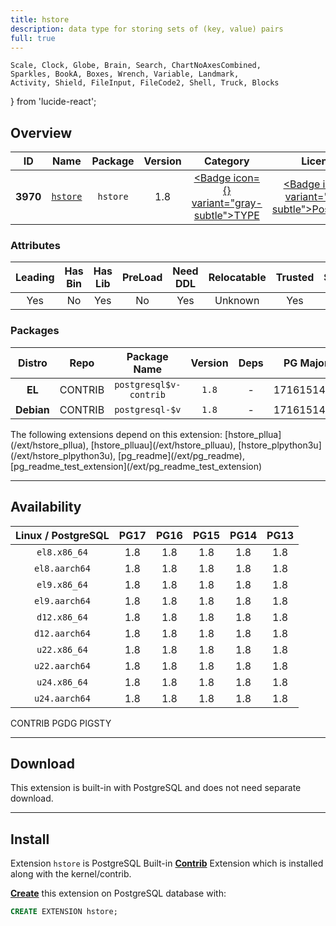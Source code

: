 ```yaml
---
title: hstore
description: data type for storing sets of (key, value) pairs
full: true
---
```


    Scale, Clock, Globe, Brain, Search, ChartNoAxesCombined,
    Sparkles, BookA, Boxes, Wrench, Variable, Landmark,
    Activity, Shield, FileInput, FileCode2, Shell, Truck, Blocks
} from 'lucide-react';

## Overview

| <TooltipIconButton tooltip="Extension unique identifier" side="top">ID</TooltipIconButton> | <TooltipIconButton tooltip="Extension name" side="top">Name</TooltipIconButton> | <TooltipIconButton tooltip="Package name for installation" side="top">Package</TooltipIconButton> | <TooltipIconButton tooltip="Latest available extension version" side="top">Version</TooltipIconButton> | <TooltipIconButton tooltip="Extension category" side="top">Category</TooltipIconButton> | <TooltipIconButton tooltip="Open source license" side="top">License</TooltipIconButton> | <TooltipIconButton tooltip="Programming language" side="top">Lang</TooltipIconButton> |
|:--------:|:--------:|:----------:|:--------------:|:---------------------------------------:|:------------------------------------------------------:|:----:|
| **3970** | [`hstore`](https://www.postgresql.org/docs/current/hstore.html) | `hstore` | 1.8 | <a href="/ext/type" className="no-underline"><Badge icon={<Boxes />} variant="gray-subtle">TYPE</Badge></a> | <a href="/ext/list/license#postgresql" className="no-underline"><Badge icon={<Scale />} variant="blue-subtle">PostgreSQL</Badge></a> | <a href="/ext/list/lang#c"><Badge icon={<FileCode2 />} variant="blue-subtle">C</Badge></a> |

### Attributes

| <TooltipIconButton tooltip="The Primary Leading extension in the Package" side="top">Leading</TooltipIconButton> | <TooltipIconButton tooltip="Contains binary utils" side="top">Has Bin</TooltipIconButton> | <TooltipIconButton tooltip="Contains .so shared library files" side="top">Has Lib</TooltipIconButton> | <TooltipIconButton tooltip="Requires preloading via shared_preload_libraries" side="top">PreLoad</TooltipIconButton> | <TooltipIconButton tooltip="Requires CREATE EXTENSION DDL command" side="top">Need DDL</TooltipIconButton> | <TooltipIconButton tooltip="Can be installed in any schema" side="top">Relocatable</TooltipIconButton> | <TooltipIconButton tooltip="Can be created by non-superuser" side="top">Trusted</TooltipIconButton> | <TooltipIconButton tooltip="Schemas used by this extension" side="top">Schemas</TooltipIconButton> |
|:-------:|:-------:|:-------:|:-------:|:--------:|:-----------:|:-------:|:-------:|
| Yes | No | Yes | No | Yes | Unknown | Yes | - |

### Packages

| <TooltipIconButton tooltip="Linux distribution family, EL or Debian" side="top">Distro</TooltipIconButton> | <TooltipIconButton tooltip="Package repository" side="top">Repo</TooltipIconButton> | <TooltipIconButton tooltip="The RPM/DEB Package Name Pattern (replace $v with real pg major)" side="top">Package Name</TooltipIconButton> | <TooltipIconButton tooltip="Latest package version" side="top">Version</TooltipIconButton> | <TooltipIconButton tooltip="RPM/DEB Package dependencies" side="top">Deps</TooltipIconButton> | <TooltipIconButton tooltip="Available in these PostgreSQL Major Versions" side="top">PG Major</TooltipIconButton> |
|:----------:|:--------:|:------------------------:|:-----------:|:------------:|:------------------:|
|   **EL**   | <Badge variant="green-subtle"><span className="font-bold">CONTRIB</span></Badge> | `postgresql$v-contrib` | `1.8` | - | <Badge variant="green-subtle">17</Badge><Badge variant="green-subtle">16</Badge><Badge variant="green-subtle">15</Badge><Badge variant="green-subtle">14</Badge><Badge variant="green-subtle">13</Badge> |
| **Debian** | <Badge variant="green-subtle"><span className="font-bold">CONTRIB</span></Badge> | `postgresql-$v` | `1.8` | - | <Badge variant="green-subtle">17</Badge><Badge variant="green-subtle">16</Badge><Badge variant="green-subtle">15</Badge><Badge variant="green-subtle">14</Badge><Badge variant="green-subtle">13</Badge> |


<Callout title="Dependent Extensions" type="info">
    The following extensions depend on this extension: [hstore_pllua](/ext/hstore_pllua), [hstore_plluau](/ext/hstore_plluau), [hstore_plpython3u](/ext/hstore_plpython3u), [pg_readme](/ext/pg_readme), [pg_readme_test_extension](/ext/pg_readme_test_extension)
</Callout>


------

## Availability

| <TooltipIconButton tooltip="Linux Distro Arch / PostgreSQL Major Version" side="top">Linux / PostgreSQL </TooltipIconButton> | **PG17** | **PG16** | **PG15** | **PG14** | **PG13** |
|:-----:|:-----:|:-----:|:-----:|:-----:|:-----:|
| `el8.x86_64` | <Badge variant="green-subtle">1.8</Badge> | <Badge variant="green-subtle">1.8</Badge> | <Badge variant="green-subtle">1.8</Badge> | <Badge variant="green-subtle">1.8</Badge> | <Badge variant="green-subtle">1.8</Badge> |
| `el8.aarch64` | <Badge variant="green-subtle">1.8</Badge> | <Badge variant="green-subtle">1.8</Badge> | <Badge variant="green-subtle">1.8</Badge> | <Badge variant="green-subtle">1.8</Badge> | <Badge variant="green-subtle">1.8</Badge> |
| `el9.x86_64` | <Badge variant="green-subtle">1.8</Badge> | <Badge variant="green-subtle">1.8</Badge> | <Badge variant="green-subtle">1.8</Badge> | <Badge variant="green-subtle">1.8</Badge> | <Badge variant="green-subtle">1.8</Badge> |
| `el9.aarch64` | <Badge variant="green-subtle">1.8</Badge> | <Badge variant="green-subtle">1.8</Badge> | <Badge variant="green-subtle">1.8</Badge> | <Badge variant="green-subtle">1.8</Badge> | <Badge variant="green-subtle">1.8</Badge> |
| `d12.x86_64` | <Badge variant="green-subtle">1.8</Badge> | <Badge variant="green-subtle">1.8</Badge> | <Badge variant="green-subtle">1.8</Badge> | <Badge variant="green-subtle">1.8</Badge> | <Badge variant="green-subtle">1.8</Badge> |
| `d12.aarch64` | <Badge variant="green-subtle">1.8</Badge> | <Badge variant="green-subtle">1.8</Badge> | <Badge variant="green-subtle">1.8</Badge> | <Badge variant="green-subtle">1.8</Badge> | <Badge variant="green-subtle">1.8</Badge> |
| `u22.x86_64` | <Badge variant="green-subtle">1.8</Badge> | <Badge variant="green-subtle">1.8</Badge> | <Badge variant="green-subtle">1.8</Badge> | <Badge variant="green-subtle">1.8</Badge> | <Badge variant="green-subtle">1.8</Badge> |
| `u22.aarch64` | <Badge variant="green-subtle">1.8</Badge> | <Badge variant="green-subtle">1.8</Badge> | <Badge variant="green-subtle">1.8</Badge> | <Badge variant="green-subtle">1.8</Badge> | <Badge variant="green-subtle">1.8</Badge> |
| `u24.x86_64` | <Badge variant="green-subtle">1.8</Badge> | <Badge variant="green-subtle">1.8</Badge> | <Badge variant="green-subtle">1.8</Badge> | <Badge variant="green-subtle">1.8</Badge> | <Badge variant="green-subtle">1.8</Badge> |
| `u24.aarch64` | <Badge variant="green-subtle">1.8</Badge> | <Badge variant="green-subtle">1.8</Badge> | <Badge variant="green-subtle">1.8</Badge> | <Badge variant="green-subtle">1.8</Badge> | <Badge variant="green-subtle">1.8</Badge> |

<Badge variant="green-subtle"><span className="font-black">CONTRIB</span></Badge> <Badge variant="blue-subtle"><span className="font-black">PGDG</span></Badge> <Badge variant="amber-subtle"><span className="font-black">PIGSTY</span></Badge>

------

## Download

This extension is built-in with PostgreSQL and does not need separate download.

------

## Install

Extension `hstore` is PostgreSQL Built-in [**Contrib**](/ext/list/contrib) Extension which is installed along with the kernel/contrib.

[**Create**](/docs/pgsql/extension/create) this extension on PostgreSQL database with:

```sql
CREATE EXTENSION hstore;
```


